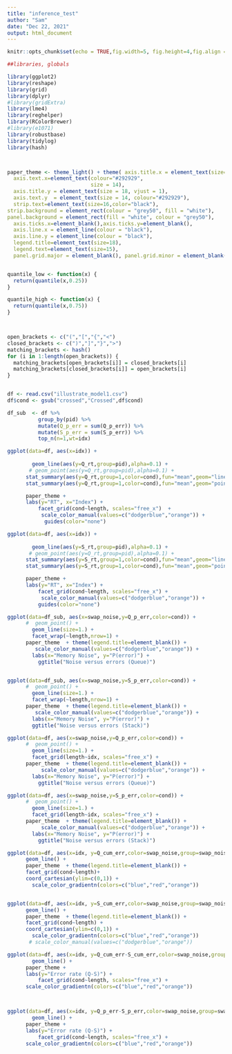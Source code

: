 ```yaml
---
title: "inference_test"
author: "Sam"
date: "Dec 22, 2021"
output: html_document
---
```



```r
knitr::opts_chunk$set(echo = TRUE,fig.width=5, fig.height=4,fig.align = "center",cache=TRUE)
```


```r
##libraries, globals

library(ggplot2)
library(reshape)
library(grid)
library(dplyr)
#library(gridExtra)
library(lme4)
library(reghelper)
library(RColorBrewer)
#library(e1071)   
library(robustbase)
library(tidylog)
library(hash)



paper_theme <- theme_light() + theme( axis.title.x = element_text(size=18),
  axis.text.x=element_text(colour="#292929", 
                           size = 14), 
  axis.title.y = element_text(size = 18, vjust = 1),
  axis.text.y  = element_text(size = 14, colour="#292929"),
  strip.text=element_text(size=16,color="black"),
strip.background = element_rect(colour = "grey50", fill = "white"),
panel.background = element_rect(fill = "white", colour = "grey50"),
  axis.ticks.x=element_blank(),axis.ticks.y=element_blank(),
  axis.line.x = element_line(colour = "black"), 
  axis.line.y = element_line(colour = "black"),
  legend.title=element_text(size=18),
  legend.text=element_text(size=15),
  panel.grid.major = element_blank(), panel.grid.minor = element_blank())


quantile_low <- function(x) {
  return(quantile(x,0.25))
}

quantile_high <- function(x) {
  return(quantile(x,0.75))
}



open_brackets <- c("(","[","{","<")
closed_brackets <- c(")","]","}",">")
matching_brackets <- hash()
for (i in 1:length(open_brackets)) {
  matching_brackets[open_brackets[i]] = closed_brackets[i]
  matching_brackets[closed_brackets[i]] = open_brackets[i]
}



```



```r

df <- read.csv("illustrate_model1.csv")
df$cond <- gsub("crossed","Crossed",df$cond)

df_sub  <- df %>%
          group_by(pid) %>%
          mutate(Q_p_err = sum(Q_p_err)) %>%
          mutate(S_p_err = sum(S_p_err)) %>%
          top_n(n=1,wt=idx)

```


```r
ggplot(data=df, aes(x=idx)) +
      
        geom_line(aes(y=Q_rt,group=pid),alpha=0.1) +
       # geom_point(aes(y=Q_rt,group=pid),alpha=0.1) +
      stat_summary(aes(y=Q_rt,group=1,color=cond),fun="mean",geom="line",size=1.1) +
      stat_summary(aes(y=Q_rt,group=1,color=cond),fun="mean",geom="point",size=1.) +

      paper_theme +
      labs(y="RT", x="Index") +
          facet_grid(cond~length, scales="free_x")  +
           scale_color_manual(values=c("dodgerblue","orange")) +
            guides(color="none")

ggplot(data=df, aes(x=idx)) +
      
        geom_line(aes(y=S_rt,group=pid),alpha=0.1) +
       # geom_point(aes(y=Q_rt,group=pid),alpha=0.1) +
      stat_summary(aes(y=S_rt,group=1,color=cond),fun="mean",geom="line",size=1.1) +
      stat_summary(aes(y=S_rt,group=1,color=cond),fun="mean",geom="point",size=1.) +

      paper_theme + 
      labs(y="RT", x="Index") +
          facet_grid(cond~length, scales="free_x") +
           scale_color_manual(values=c("dodgerblue","orange")) +
          guides(color="none")
```
```r
ggplot(data=df_sub, aes(x=swap_noise,y=Q_p_err,color=cond)) +
      #  geom_point() +
        geom_line(size=1.) +
        facet_wrap(~length,nrow=1) +
      paper_theme  + theme(legend.title=element_blank()) +
         scale_color_manual(values=c("dodgerblue","orange")) +
        labs(x="Memory Noise", y="P(error)") +
          ggtitle("Noise versus errors (Queue)")


ggplot(data=df_sub, aes(x=swap_noise,y=S_p_err,color=cond)) +
      #  geom_point() +
        geom_line(size=1.) +
        facet_wrap(~length,nrow=1) +
      paper_theme  + theme(legend.title=element_blank()) +
         scale_color_manual(values=c("dodgerblue","orange")) +
        labs(x="Memory Noise", y="P(error)") +
        ggtitle("Noise versus errors (Stack)")


```
```r

ggplot(data=df, aes(x=swap_noise,y=Q_p_err,color=cond)) +
      #  geom_point() +
        geom_line(size=1.) +
        facet_grid(length~idx, scales="free_x") +
      paper_theme  + theme(legend.title=element_blank()) +
           scale_color_manual(values=c("dodgerblue","orange")) +
        labs(x="Memory Noise", y="P(error)") +
          ggtitle("Noise versus errors (Queue)") 

ggplot(data=df, aes(x=swap_noise,y=S_p_err,color=cond)) +
      #  geom_point() +
        geom_line(size=1.) +
        facet_grid(length~idx, scales="free_x") +
      paper_theme  + theme(legend.title=element_blank()) +
           scale_color_manual(values=c("dodgerblue","orange")) +
        labs(x="Memory Noise", y="P(error)") +
          ggtitle("Noise versus errors (Stack)") 

```


```r

ggplot(data=df, aes(x=idx, y=Q_cum_err,color=swap_noise,group=swap_noise)) +
      geom_line() +
      paper_theme  + theme(legend.title=element_blank()) +
      facet_grid(cond~length)+
      coord_cartesian(ylim=c(0,1)) +
        scale_color_gradientn(colors=c("blue","red","orange"))


ggplot(data=df, aes(x=idx, y=S_cum_err,color=swap_noise,group=swap_noise)) +
      geom_line() +
      paper_theme  + theme(legend.title=element_blank()) +
      facet_grid(cond~length) +
      coord_cartesian(ylim=c(0,1)) +
        scale_color_gradientn(colors=c("blue","red","orange"))
       # scale_color_manual(values=c("dodgerblue","orange")) 
```


```r
ggplot(data=df, aes(x=idx, y=Q_cum_err-S_cum_err,color=swap_noise,group=swap_noise)) +
        geom_line() +
      paper_theme +
      labs(y="Error rate (Q-S)") +
          facet_grid(cond~length, scales="free_x") +
      scale_color_gradientn(colors=c("blue","red","orange"))



ggplot(data=df, aes(x=idx, y=Q_p_err-S_p_err,color=swap_noise,group=swap_noise)) +
        geom_line() +
      paper_theme +
      labs(y="Error rate (Q-S)") +
          facet_grid(cond~length, scales="free_x") +
      scale_color_gradientn(colors=c("blue","red","orange"))

```

